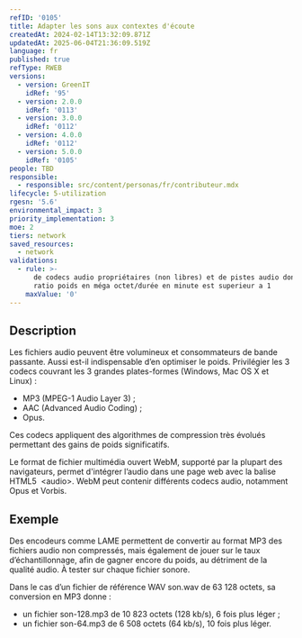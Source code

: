 ```yaml
---
refID: '0105'
title: Adapter les sons aux contextes d'écoute
createdAt: 2024-02-14T13:32:09.871Z
updatedAt: 2025-06-04T21:36:09.519Z
language: fr
published: true
refType: RWEB
versions:
  - version: GreenIT
    idRef: '95'
  - version: 2.0.0
    idRef: '0113'
  - version: 3.0.0
    idRef: '0112'
  - version: 4.0.0
    idRef: '0112'
  - version: 5.0.0
    idRef: '0105'
people: TBD
responsible:
  - responsible: src/content/personas/fr/contributeur.mdx
lifecycle: 5-utilization
rgesn: '5.6'
environmental_impact: 3
priority_implementation: 3
moe: 2
tiers: network
saved_resources:
  - network
validations:
  - rule: >-
      de codecs audio propriétaires (non libres) et de pistes audio dont le
      ratio poids en méga octet/durée en minute est superieur a 1
    maxValue: '0'
---
```


## Description

Les fichiers audio peuvent être volumineux et consommateurs de bande passante. Aussi est-il indispensable d’en optimiser le poids. Privilégier les 3 codecs couvrant les 3 grandes plates-formes (Windows, Mac OS X et Linux) :

* MP3 (MPEG-1 Audio Layer 3) ;
* AAC (Advanced Audio Coding) ;
* Opus.

Ces codecs appliquent des algorithmes de compression très évolués permettant des gains de poids significatifs.

Le format de fichier multimédia ouvert WebM, supporté par la plupart des navigateurs, permet d'intégrer l’audio dans une page web avec la balise HTML5  \<audio>. WebM peut contenir différents codecs audio, notamment Opus et Vorbis.

## Exemple

Des encodeurs comme LAME permettent de convertir au format MP3 des fichiers audio non compressés, mais également de jouer sur le taux d’échantillonnage, afin de gagner encore du poids, au détriment de la qualité audio. À tester sur chaque fichier sonore.

Dans le cas d’un fichier de référence WAV son.wav de 63 128 octets, sa conversion en MP3 donne :

* un fichier son-128.mp3 de 10 823 octets (128 kb/s), 6 fois plus léger ;
* un fichier son-64.mp3 de 6 508 octets (64 kb/s), 10 fois plus léger.
